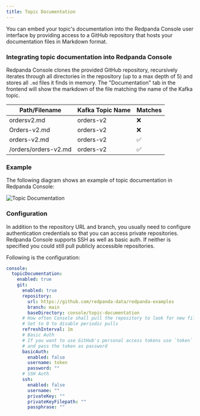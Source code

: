 ```yaml
---
title: Topic Documentation
---
```


<head>
    <meta name="title" content="Embedding topic documentation into Redpanda Console | Redpanda Docs"/>
    <meta name="description" content="Embed your Kafka topic specific documentation into the Redpanda Console UI by linking a Git repository that contains the topics' documentation files."/>
    <link rel="canonical" href="https://docs.redpanda.com/docs/manage/console/topic-documentation/" />
</head>

You can embed your topic's documentation into the Redpanda Console user interface by providing access to a GitHub repository that hosts your documentation files in Markdown format. 


### Integrating topic documentation into Redpanda Console

Redpanda Console clones the provided GitHub repository, recursively iterates through all directories in the repository (up to a max depth of 5) and stores all `.md` files it finds in memory.
The "Documentation" tab in the frontend will show the markdown of the file matching the name of the Kafka topic.

| Path/Filename        | Kafka Topic Name | Matches            |
| -------------------- | ---------------- | ------------------ |
| ordersv2.md          | orders-v2        | :x:                |
| Orders-v2.md         | orders-v2        | :x:                |
| orders-v2.md         | orders-v2        | :white_check_mark: |
| /orders/orders-v2.md | orders-v2        | :white_check_mark: |

### Example

The following diagram shows an example of topic documentation in Redpanda Console:

![Topic Documentation](../../../../static/img/console-topic-documentation.png)

### Configuration

In addition to the repository URL and branch, you usually need to configure authentication credentials so that you can access private repositories.
Redpanda Console supports SSH as well as basic auth. If neither is specified you could still pull publicly accessible repositories.

Following is the configuration:

```yaml
console:
  topicDocumentation:
    enabled: true
    git:
      enabled: true
      repository:
        url: https://github.com/redpanda-data/redpanda-examples
        branch: main
        baseDirectory: console/topic-documentation
      # How often Console shall pull the repository to look for new files.
      # Set to 0 to disable periodic pulls
      refreshInterval: 1m
      # Basic Auth
      # If you want to use GitHub's personal access tokens use `token` as username 
      # and pass the token as password
      basicAuth:
        enabled: false
        username: token
        password: ""
      # SSH Auth
      ssh:
        enabled: false
        username: ""
        privateKey: ""
        privateKeyFilepath: ""
        passphrase: ""
```
